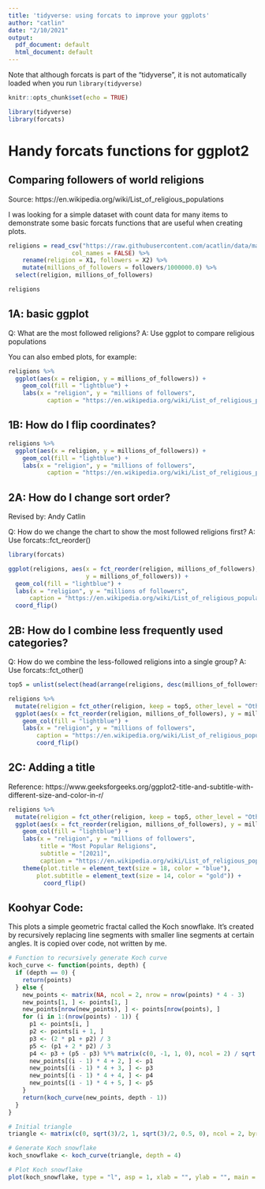 ---
title: 'tidyverse: using forcats to improve your ggplots'
author: "catlin"
date: "2/10/2021"
output:
  pdf_document: default
  html_document: default
---

Note that although forcats is part of the "tidyverse", it is not automatically loaded when you run `library(tidyverse)`

```{r setup, include=FALSE}
knitr::opts_chunk$set(echo = TRUE)

library(tidyverse)
library(forcats)
```

# Handy forcats functions for ggplot2

## Comparing followers of world religions

Source: https://en.wikipedia.org/wiki/List_of_religious_populations

I was looking for a simple dataset with count data for many items to demonstrate some basic forcats functions that are useful when creating plots.

```{r, warning=FALSE}
religions = read_csv("https://raw.githubusercontent.com/acatlin/data/master/religions.csv", 
                  col_names = FALSE) %>% 
    rename(religion = X1, followers = X2) %>% 
    mutate(millions_of_followers = followers/1000000.0) %>% 
  select(religion, millions_of_followers)

religions
```

## 1A: basic ggplot

Q: What are the most followed religions?
A: Use ggplot to compare religious populations

You can also embed plots, for example:

```{r}
religions %>% 
  ggplot(aes(x = religion, y = millions_of_followers)) + 
    geom_col(fill = "lightblue") + 
    labs(x = "religion", y = "millions of followers", 
           caption = "https://en.wikipedia.org/wiki/List_of_religious_populations") 
```
 
## 1B: How do I flip coordinates?

```{r}
religions %>% 
  ggplot(aes(x = religion, y = millions_of_followers)) + 
    geom_col(fill = "lightblue") + 
    labs(x = "religion", y = "millions of followers", 
           caption = "https://en.wikipedia.org/wiki/List_of_religious_populations") + coord_flip()
```

## 2A: How do I change sort order?
Revised by: Andy Catlin

Q: How do we change the chart to show the most followed religions first?
A: Use forcats::fct_reorder()

```{r}
library(forcats) 

ggplot(religions, aes(x = fct_reorder(religion, millions_of_followers), 
                      y = millions_of_followers)) + 
  geom_col(fill = "lightblue") + 
  labs(x = "religion", y = "millions of followers", 
      caption = "https://en.wikipedia.org/wiki/List_of_religious_populations") + 
  coord_flip()
```

## 2B: How do I combine less frequently used categories?

Q: How do we combine the less-followed religions into a single group?
A: Use forcats::fct_other()

```{r}
top5 = unlist(select(head(arrange(religions, desc(millions_of_followers)), 5), religion))

religions %>% 
  mutate(religion = fct_other(religion, keep = top5, other_level = "Other religions")) %>%     
  ggplot(aes(x = fct_reorder(religion, millions_of_followers), y = millions_of_followers)) +
    geom_col(fill = "lightblue") + 
    labs(x = "religion", y = "millions of followers", 
        caption = "https://en.wikipedia.org/wiki/List_of_religious_populations") + 
        coord_flip()
```

## 2C: Adding a title
Reference: https://www.geeksforgeeks.org/ggplot2-title-and-subtitle-with-different-size-and-color-in-r/ 

```{r}
religions %>% 
  mutate(religion = fct_other(religion, keep = top5, other_level = "Other religions")) %>%     
  ggplot(aes(x = fct_reorder(religion, millions_of_followers), y = millions_of_followers)) +
    geom_col(fill = "lightblue") + 
    labs(x = "religion", y = "millions of followers", 
         title = "Most Popular Religions",
         subtitle = "[2021]",
         caption = "https://en.wikipedia.org/wiki/List_of_religious_populations") +
    theme(plot.title = element_text(size = 18, color = "blue"),
        plot.subtitle = element_text(size = 14, color = "gold")) +
          coord_flip()
```


## Koohyar Code:
This plots a simple geometric fractal called the Koch snowflake. It's created by recursively replacing line segments with smaller line segments at certain angles. It is copied over code, not written by me. 

```{r KoohPy_code, echo=TRUE}


# Function to recursively generate Koch curve
koch_curve <- function(points, depth) {
  if (depth == 0) {
    return(points)
  } else {
    new_points <- matrix(NA, ncol = 2, nrow = nrow(points) * 4 - 3)
    new_points[1, ] <- points[1, ]
    new_points[nrow(new_points), ] <- points[nrow(points), ]
    for (i in 1:(nrow(points) - 1)) {
      p1 <- points[i, ]
      p2 <- points[i + 1, ]
      p3 <- (2 * p1 + p2) / 3
      p5 <- (p1 + 2 * p2) / 3
      p4 <- p3 + (p5 - p3) %*% matrix(c(0, -1, 1, 0), ncol = 2) / sqrt(3)
      new_points[(i - 1) * 4 + 2, ] <- p1
      new_points[(i - 1) * 4 + 3, ] <- p3
      new_points[(i - 1) * 4 + 4, ] <- p4
      new_points[(i - 1) * 4 + 5, ] <- p5
    }
    return(koch_curve(new_points, depth - 1))
  }
}

# Initial triangle
triangle <- matrix(c(0, sqrt(3)/2, 1, sqrt(3)/2, 0.5, 0), ncol = 2, byrow = TRUE)

# Generate Koch snowflake
koch_snowflake <- koch_curve(triangle, depth = 4)

# Plot Koch snowflake
plot(koch_snowflake, type = "l", asp = 1, xlab = "", ylab = "", main = "Koch Snowflake", col = "blue")




```


